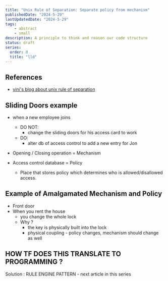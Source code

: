 ```yaml
---
title: "Unix Rule of Separation: Separate policy from mechanism"
publishedDate: "2024-5-29"
lastUpdatedDate: "2024-5-29"
tags:
    - abstract
    - small
description: A principle to think and reason our code structure
status: draft
series:
  order: 0
  title: "lld"
---
```


## References
- [yini's blog about unix rule of separation](https://enrose.github.io/c-sharp/unix-rule-of-separation)

## Sliding Doors example

- when a new employee joins
  - DO NOT:
    - change the sliding doors for his access card to work
  - DO:
    - alter db of access control to add a new entry for Jon

- Opening / Closing operation = Mechanism
- Access control database = Policy
  - Place that stores policy which determines who is allowed/disallowed access.

## Example of Amalgamated Mechanism and Policy
- Front door
- When you rent the house
  - you change the whole lock
  - Why ?
    - the key is physically built into the lock
    - physical coupling - policy changes, mechanism should change as well

## HOW TF DOES THIS TRANSLATE TO PROGRAMMING ?
Solution : RULE ENGINE PATTERN - next article in this series